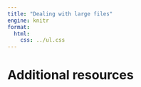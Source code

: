 ```yaml
---
title: "Dealing with large files"
engine: knitr
format:
  html:
    css: ../ul.css
---
```




# Additional resources
